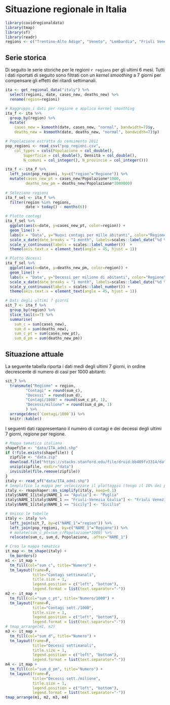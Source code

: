 # Situazione regionale in Italia

```r
library(covidregionaldata)
library(tmap)
library(sf)
library(readr)
regions <- c("Trentino-Alto Adige", "Veneto", "Lombardia", "Friuli Venezia Giulia", "Emilia-Romagna")
```

## Serie storica

Di seguito le serie storiche per le regioni `r regions` per gli ultimi 6 mesi. Tutti i dati riportati di seguito sono filtrati con un *kernel smoothing* a 7 giorni per compensare gli effetti dei ritardi settimanali.

```r
ita <- get_regional_data("italy") %>% 
  select(regioni, date, cases_new, deaths_new) %>%
  rename(region=regioni)

# Raggruppo i dati per regione e applico kernel smoothing
ita_f <- ita %>% 
  group_by(region) %>%
  mutate(
    cases_new = ksmooth(date, cases_new, "normal", bandwidth=7)$y,
    deaths_new = ksmooth(date, deaths_new, "normal", bandwidth=7)$y)

# Popolazione estratta da censimento 2011
pop_regioni <- read_csv("pop_regioni.csv", 
    col_types = cols(Popolazione = col_double(), 
        Superficie = col_double(), Densità = col_double(), 
        N_comuni = col_integer(), N_provincie = col_integer()))

ita_f <- ita_f %>%
  left_join(pop_regioni, by=c("region"="Regione")) %>%
  mutate(cases_new_pt = cases_new/Popolazione*1000,
         deaths_new_pm = deaths_new/Popolazione*1000000)
  
# Seleziono regioni
ita_f_sel <- ita_f %>%
  filter(region %in% regions,
         date > today() - months(6))

# Plotto contagi
ita_f_sel %>%
  ggplot(aes(x=date, y=cases_new_pt, color=region)) + 
  geom_line() +
  labs(x = "Data", y="Nuovi contagi per mille abitanti", color="Regione") +
  scale_x_date(date_breaks = "1 month", labels=scales::label_date("%d %b")) +
  scale_y_continuous(labels = scales::label_number())  +
  theme(axis.text.x = element_text(angle = 45, hjust = 1))

# Plotto decessi
ita_f_sel %>%
  ggplot(aes(x=date, y=deaths_new_pm, color=region)) + 
  geom_line() +
  labs(x = "Data", y="Decessi per milione di abitanti", color="Regione") +
  scale_x_date(date_breaks = "1 month", labels=scales::label_date("%d %b")) +
  scale_y_continuous(labels = scales::label_number()) +
  theme(axis.text.x = element_text(angle = 45, hjust = 1))

# Dati degli ultimi 7 giorni
sit_7 <- ita_f %>%
  group_by(region) %>%
  slice_tail(n=7) %>%
  summarise(
    sum_c = sum(cases_new), 
    sum_d = sum(deaths_new),
    sum_c_pt = sum(cases_new_pt),
    sum_d_pm = sum(deaths_new_pm))
```
## Situazione attuale

La seguente tabella riporta i dati medi degli ultimi 7 giorni, in ordine decrescente di numero di casi per 1000 abitanti:

```r
sit_7 %>% 
  transmute("Regione" = region,
         "Contagi" = round(sum_c),
         "Decessi" = round(sum_d),
         "Contagi/1000" = round(sum_c_pt, 1),
         "Decessi/milione" = round(sum_d_pm, 1)
         ) %>%
  arrange(desc(`Contagi/1000`)) %>%
  knitr::kable()
```

I seguenti dati rappresentano il numero di contagi  e dei decessi degli ultimi 7 giorni, regione per regione.

```r

# Mappa tematica italiana
shapefile <- "data/ITA_adm1.shp"
if (!file.exists(shapefile)) {
  zipfile <- "data.zip"
  download.file("https://stacks.stanford.edu/file/druid:bb489fv3314/data.zip", zipfile)
  unzip(zipfile, exdir="data")
  invisible(file.remove(zipfile))
}
italy <- read_sf("data/ITA_adm1.shp")
# Semplifico la mappa per velocizzare il plottaggio (tengo il 10% dei punti)
italy <- rmapshaper::ms_simplify(italy, keep=0.1)
italy$NAME_1[italy$NAME_1 == "Apulia"] <- "Puglia"
italy$NAME_1[italy$NAME_1 == "Friuli-Venezia Giulia"] <- "Friuli Venezia Giulia"
italy$NAME_1[italy$NAME_1 == "Sicily"] <- "Sicilia"

# Unisco le tabelle
italy <- italy %>% 
  left_join(sit_7, by=c("NAME_1"="region")) %>% 
  left_join(pop_regioni, by=c("NAME_1"="Regione")) %>%
  # mutate(sum_c_pt=sum_c/Popolazione*1000) %>%
  relocate(sum_c, sum_d, Popolazione, .after="NAME_1")
```


```r
# Creo la mappa tematica
it_map <- tm_shape(italy) +
  tm_borders() 
m1 <- it_map +
  tm_fill(col="sum_c", title="Numero") +
  tm_layout(frame=F,
            title="Contagi settimanali",
            title.size = 1, 
            legend.position = c("left", "bottom"),
            legend.format = list(text.separator="-"))
m2 <- it_map +
  tm_fill(col="sum_c_pt", title="Numero/1000") +
  tm_layout(frame=F,
            title="Contagi sett./1000",
            title.size = 1, 
            legend.position = c("left", "bottom"),
            legend.format = list(text.separator="-"))
# tmap_arrange(m1, m2)
m3 <- it_map +
  tm_fill(col="sum_d", title="Numero") +
  tm_layout(frame=F,
            title="Decessi settimanali",
            title.size = 1, 
            legend.position = c("left", "bottom"),
            legend.format = list(text.separator="-"))
m4 <- it_map +
  tm_fill(col="sum_d_pm", title="Numero") +
  tm_layout(frame=F,
            title="Decessi sett./milione", 
            title.size = 1,
            legend.position = c("left", "bottom"),
            legend.format = list(text.separator="-"))
tmap_arrange(m1, m2, m3, m4)
```

